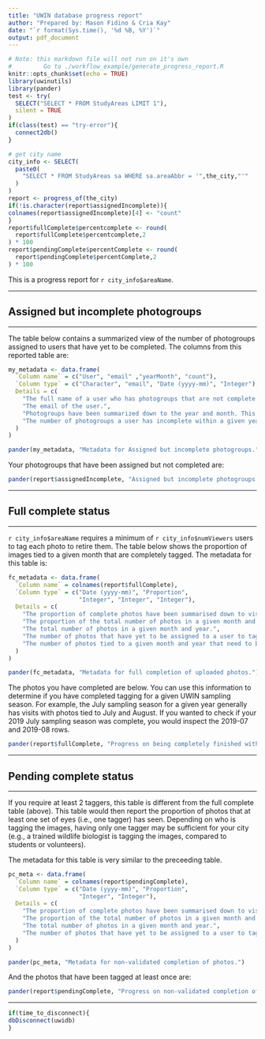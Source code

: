 ```yaml
---
title: "UWIN database progress report"
author: "Prepared by: Mason Fidino & Cria Kay"
date: "`r format(Sys.time(), '%d %B, %Y')`"
output: pdf_document
---
```


```r
# Note: this markdown file will not run on it's own
#         Go to ./workflow_example/generate_progress_report.R
knitr::opts_chunk$set(echo = TRUE)
library(uwinutils)
library(pander)
test <- try(
  SELECT("SELECT * FROM StudyAreas LIMIT 1"),
  silent = TRUE
)
if(class(test) == "try-error"){
  connect2db()
}

# get city name
city_info <- SELECT(
  paste0(
    "SELECT * FROM StudyAreas sa WHERE sa.areaAbbr = '",the_city,"'"
  )
)
report <- progress_of(the_city)
if(!is.character(report$assignedIncomplete)){
colnames(report$assignedIncomplete)[4] <- "count"
}
report$fullComplete$percentcomplete <- round(
  report$fullComplete$percentcomplete,2
) * 100
report$pendingComplete$percentComplete <- round(
  report$pendingComplete$percentComplete,2
) * 100

```

This is a progress report for `r city_info$areaName`.

---

## Assigned but incomplete photogroups

---

The table below contains a summarized view of the number of 
photogroups assigned to users that have yet to be completed. The 
columns from this reported table are:


```r
my_metadata <- data.frame(
  `Column name` = c("User", "email" ,"yearMonth", "count"),
  `Column type` = c("Character", "email", "Date (yyyy-mm)", "Integer"),
  Details = c(
    "The full name of a user who has photogroups that are not complete.",
    "The email of the user.",
    "Photogroups have been summarized down to the year and month. This was done so that if, for example, you are trying to complete a specific sampling season you know who still has data left to tag.",
    "The number of photogroups a user has incomplete within a given yearMonth."
  )
)

pander(my_metadata, "Metadata for Assigned but incomplete photogroups.") 

```

Your photogroups that have been assigned but not completed are:

```r

pander(report$assignedIncomplete, "Assigned but incomplete photogroups.") 
```

---

## Full complete status

---

`r city_info$areaName` requires a minimum of `r city_info$numViewers` users to tag each photo to retire them. The table below shows the proportion of images tied
to a given month that are completely tagged. The metadata for this table is:

```r
fc_metadata <- data.frame(
  `Column name` = colnames(report$fullComplete),
  `Column type` = c("Date (yyyy-mm)", "Proportion",
                    "Integer", "Integer", "Integer"),
  Details = c(
    "The proportion of complete photos have been summarised down to visits that occurred in a given month.",
    "The proportion of the total number of photos in a given month and year that are complete.",
    "The total number of photos in a given month and year.",
    "The number of photos that have yet to be assigned to a user to tag. This could mean that there are either photogroups that have not been assigned to users, or photos that have not been assigned to photogroups.",
    "The number of photos tied to a given month and year that need to be tagged on the UWIN validation page."
  )
)

pander(fc_metadata, "Metadata for full completion of uploaded photos.")
```

The photos you have completed are below. You can use this information to determine if you have completed tagging for a 
given UWIN sampling season. For example, the July sampling season for a given year generally has visits with photos tied to July and August. If you wanted to check if your 2019 July sampling season was complete, you would inspect the 2019-07 and 2019-08 rows.

```r
pander(report$fullComplete, "Progress on being completely finished with tagging uploaded photos.") 
```

---

## Pending complete status

---

If you require at least 2 taggers, this table is different
from the full complete table (above). This table would then
report the proportion of photos that at least one set of eyes (i.e., one tagger) has seen. Depending on who is tagging the images, having only one tagger may be sufficient for your
city (e.g., a trained wildlife biologist is tagging the images,
compared to students or volunteers).  

The metadata for this table is very similar to the preceeding
table.

```r
pc_meta <- data.frame(
  `Column name` = colnames(report$pendingComplete),
  `Column type` = c("Date (yyyy-mm)", "Proportion",
                    "Integer", "Integer"),
  Details = c(
    "The proportion of complete photos have been summarised down to visits that occurred in a given month.",
    "The proportion of the total number of photos in a given month and year that at least one user has tagged.",
    "The total number of photos in a given month and year.",
    "The number of photos that have yet to be assigned to a user to tag. This could mean that there are either photogroups that have not been assigned to users, or photos that have not been assigned to photogroups."
  )
)

pander(pc_meta, "Metadata for non-validated completion of photos.")

```

And the photos that have been tagged at least once are:

```r

pander(report$pendingComplete, "Progress on non-validated completion of uploaded photos.")

```

---

```r
if(time_to_disconnect){ 
dbDisconnect(uwidb)
}
```
